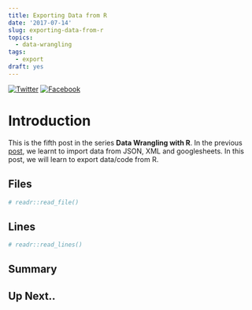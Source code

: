 ```yaml
---
title: Exporting Data from R
date: '2017-07-14'
slug: exporting-data-from-r
topics:
  - data-wrangling
tags:
  - export
draft: yes
---
```


[![Twitter](http://i.imgur.com/tXSoThF.png)](https://twitter.com/login?redirect_after_login=%2Fhome%3Fstatus)
[![Facebook](http://i.imgur.com/P3YfQoD.png)](https://www.facebook.com/sharer/sharer.php?u=)

# Introduction

This is the fifth post in the series **Data Wrangling with R**. In the previous [post](https://rsquaredacademy.github.io/blog/post/a-complete-guide-to-importing-data-into-r-part-2/), we learnt to import data from JSON, XML and googlesheets. In this post, we will learn to export data/code from R.

## Files

```r
# readr::read_file()
```

## Lines

```r
# readr::read_lines()
```

## Summary

## Up Next..